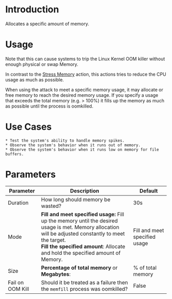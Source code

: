 # Introduction

Allocates a specific amount of memory.

# Usage

Note that this can cause systems to trip the Linux Kernel OOM killer without enough physical or swap Memory.

In contrast to the [Stress Memory](/action/com.steadybit.extension_host.stress_mem) action, this actions tries to reduce the CPU usage as much as possible.

When using the attack to meet a specific memory usage, it may allocate or free memory to reach the desired memory usage.
If you specify a usage that exceeds the total memory (e.g. > 100%) it fills up the memory as much as possible until the process is oomkilled.

# Use Cases

    * Test the system's ability to handle memory spikes.
    * Observe the system's behavior when it runs out of memory.
    * Observe the system's behavior when it runs low on memory for file buffers.

# Parameters

| Parameter        | Description                                                                                                                                                                                                                                   | Default                       |
|------------------|-----------------------------------------------------------------------------------------------------------------------------------------------------------------------------------------------------------------------------------------------|-------------------------------|
| Duration         | How long should memory be wasted?                                                                                                                                                                                                             | 30s                           |
| Mode             | **Fill and meet specified usage:** Fill up the memory until the desired usage is met. Memory allocation will be adjusted constantly to meet the target.<br/> **Fill the specified amount**: Allocate and hold the specified amount of Memory. | Fill and meet specified usage |
| Size             | **Percentage of total memory** or **Megabytes**:                                                                                                                                                                                              | % of total memory             |
| Fail on OOM Kill | Should it be treated as a failure then the `memfill` process was oomkilled?                                                                                                                                                                   | False                         |
